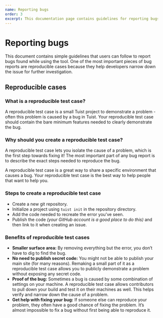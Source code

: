 ```yaml
---
name: Reporting bugs
order: 3
excerpt: This documentation page contains guidelines for reporting bugs that are found while using Tuist.
---
```


# Reporting bugs

This document contains simple guidelines that users can follow to report bugs found while using the tool.
One of the most important pieces of bug reports are reproducible cases because they help developers narrow down the issue for further investigation.

## Reproducible cases

### What is a reproducible test case?

A reproducible test case is a small Tuist project to demonstrate a problem - often this problem is caused by a bug in Tuist. Your reproducible test case should contain the bare minimum features needed to clearly demonstrate the bug.

### Why should you create a reproducible test case?

A reproducible test case lets you isolate the cause of a problem, which is the first step towards fixing it! The most important part of any bug report is to describe the exact steps needed to reproduce the bug.

A reproducible test case is a great way to share a specific environment that causes a bug. Your reproducible test case is the best way to help people that want to help you.

### Steps to create a reproducible test case

- Create a new git repository.
- Initialize a project using `tuist init` in the repository directory.
- Add the code needed to recreate the error you’ve seen.
- Publish the code _(your GitHub account is a good place to do this)_ and then link to it when creating an issue.

### Benefits of reproducible test cases

- **Smaller surface area:** By removing everything but the error, you don’t have to dig to find the bug.
- **No need to publish secret code:** You might not be able to publish your main site (for many reasons). Remaking a small part of it as a reproducible test case allows you to publicly demonstrate a problem without exposing any secret code.
- **Proof of the bug:** Sometimes a bug is caused by some combination of settings on your machine. A reproducible test case allows contributors to pull down your build and test it on their machines as well. This helps verify and narrow down the cause of a problem.
- **Get help with fixing your bug:** If someone else can reproduce your problem, they often have a good chance of fixing the problem. It’s almost impossible to fix a bug without first being able to reproduce it.
